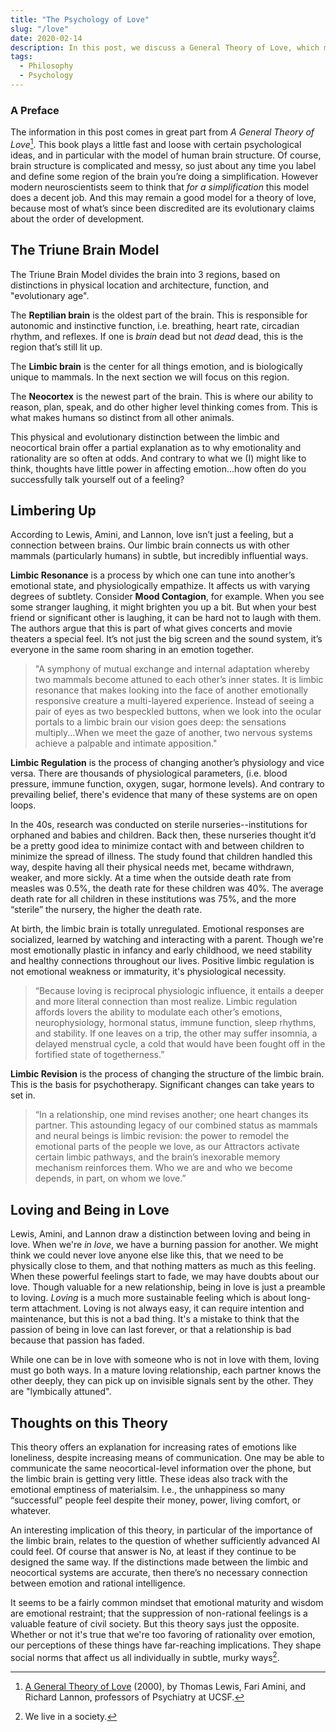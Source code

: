 ```yaml
---
title: "The Psychology of Love"
slug: "/love"
date: 2020-02-14
description: In this post, we discuss a General Theory of Love, which makes bold and uplifting claims about the power of the emotional mind. Whether or not the theory is completely true, there are valuable ideas to be gleaned.
tags:
  - Philosophy
  - Psychology
---
```


### A Preface

The information in this post comes in great part from *A General Theory of Love*[^1]. This book plays a little fast and loose with certain psychological ideas, and in particular with the model of human brain structure. Of course,  brain structure is complicated and messy, so just about any time you label and define some region of the brain you’re doing a simplification. However modern neuroscientists seem to think that *for a simplification* this model does a decent job. And this may remain a good model for a theory of love, because most of what’s since been discredited are its evolutionary claims about the order of development.

## The Triune Brain Model

The Triune Brain Model divides the brain into 3 regions, based on distinctions in physical location and architecture, function, and "evolutionary age".

The **Reptilian brain** is the oldest part of the brain. This is responsible for autonomic and instinctive function, i.e. breathing, heart rate, circadian rhythm, and reflexes. If one is *brain* dead but not *dead* dead, this is the region that’s still lit up.

The **Limbic brain** is the center for all things emotion, and is biologically unique to mammals. In the next section we will focus on this region.

The **Neocortex** is the newest part of the brain. This is where our ability to reason, plan, speak, and do other higher level thinking comes from. This is what makes humans so distinct from all other animals.

This physical and evolutionary distinction between the limbic and neocortical brain offer a partial explanation as to why emotionality and rationality are so often at odds. And contrary to what we (I) might like to think, thoughts have little power in affecting emotion...how often do you successfully talk yourself out of a feeling?

## Limbering Up

According to Lewis, Amini, and Lannon, love isn’t just a feeling, but a connection between brains. Our limbic brain connects us with other mammals (particularly humans) in subtle, but incredibly influential ways.

**Limbic Resonance** is a process by which one can tune into another’s emotional state, and physiologically empathize. It affects us with varying degrees of subtlety. Consider **Mood Contagion**, for example. When you see some stranger laughing, it might brighten you up a bit. But when your best friend or significant other is laughing, it can be hard not to laugh with them. The authors argue that this is part of what gives concerts and movie theaters a special feel. It’s not just the big screen and the sound system, it’s everyone in the same room sharing in an emotion together.

> "A symphony of mutual exchange and internal adaptation whereby two mammals become attuned to each other’s inner states. It is limbic resonance that makes looking into the face of another emotionally responsive creature a multi-layered experience. Instead of seeing a pair of eyes as two bespeckled buttons, when we look into the ocular portals to a limbic brain our vision goes deep: the sensations multiply...When we meet the gaze of another, two nervous systems achieve a palpable and intimate apposition."

**Limbic Regulation** is the process of changing another’s physiology and vice versa. There are thousands of physiological parameters, (i.e. blood pressure, immune function, oxygen, sugar, hormone levels). And contrary to prevailing belief, there's evidence that many of these systems are on open loops.

In the 40s, research was conducted on sterile nurseries--institutions for orphaned and babies and children. Back then, these nurseries thought it’d be a pretty good idea to minimize contact with and between children to minimize the spread of illness. The study found that children handled this way, despite having all their physical needs met, became withdrawn, weaker, and more sickly. At a time when the outside death rate from measles was 0.5%, the death rate for these children was 40%. The average death rate for all children in these institutions was 75%, and the more “sterile” the nursery, the higher the death rate.

At birth, the limbic brain is totally unregulated. Emotional responses are socialized, learned by watching and interacting with a parent. Though we're most emotionally plastic in infancy and early childhood, we need stability and healthy connections throughout our lives. Positive limbic regulation is not emotional weakness or immaturity, it's physiological necessity.

> “Because loving is reciprocal physiologic influence, it entails a deeper and more literal connection than most realize. Limbic regulation affords lovers the ability to modulate each other’s emotions, neurophysiology, hormonal status, immune function, sleep rhythms, and stability. If one leaves on a trip, the other may suffer insomnia, a delayed menstrual cycle, a cold that would have been fought off in the fortified state of togetherness.”

**Limbic Revision** is the process of changing the structure of the limbic brain. This is the basis for psychotherapy. Significant changes can take years to set in.

> “In a relationship, one mind revises another; one heart changes its partner. This astounding legacy of our combined status as mammals and neural beings is limbic revision: the power to remodel the emotional parts of the people we love, as our Attractors activate certain limbic pathways, and the brain’s inexorable memory mechanism reinforces them. Who we are and who we become depends, in part, on whom we love.”

## Loving and Being in Love

Lewis, Amini, and Lannon draw a distinction between loving and being in love. When we're *in love*, we have a burning passion for another. We might think we could never love anyone else like this, that we need to be physically close to them, and that nothing matters as much as this feeling. When these powerful feelings start to fade, we may have doubts about our love. Though valuable for a new relationship, being in love is just a preamble to loving. *Loving* is a much more sustainable feeling which is about long-term attachment. Loving is not always easy, it can require intention and maintenance, but this is not a bad thing. It's a mistake to think that the passion of being in love can last forever, or that a relationship is bad because that passion has faded.

While one can be in love with someone who is not in love with them, loving must go both ways. In a mature loving relationship, each partner knows the other deeply, they can pick up on invisible signals sent by the other. They are "lymbically attuned".

## Thoughts on this Theory

This theory offers an explanation for increasing rates of emotions like loneliness, despite increasing means of communication. One may be able to communicate the same neocortical-level information over the phone, but the limbic brain is getting very little. These ideas also track with the emotional emptiness of materialsim. I.e., the unhappiness so many “successful” people feel despite their money, power, living comfort, or whatever.

An interesting implication of this theory, in particular of the importance of the limbic brain, relates to the question of whether sufficiently advanced AI could feel. Of course that answer is No, at least if they continue to be designed the same way. If the distinctions made between the limbic and neocortical systems are accurate, then there’s no necessary connection between emotion and rational intelligence.

It seems to be a fairly common mindset that emotional maturity and wisdom are emotional restraint; that the suppression of non-rational feelings is a valuable feature of civil society. But this theory says just the opposite. Whether or not it's true that we're too favoring of rationality over emotion, our perceptions of these things have far-reaching implications. They shape social norms that affect us all individually in subtle, murky ways[^2].

[^1]: [A General Theory of Love](https://en.wi`kipedia.org/wiki/A_General_Theory_of_Love) (2000), by Thomas Lewis, Fari Amini, and Richard Lannon, professors of Psychiatry at UCSF.
[^2]: We live in a society.
